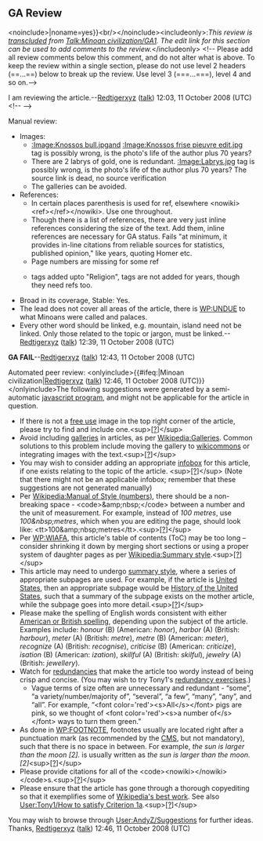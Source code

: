 <article id="19728510" title=Talk:Minoan civilization/GA1>
	<talkpage id="19728510" title="Talk:Minoan civilization/GA1">
==GA Review==
&lt;noinclude&gt;{{al|{{#titleparts:Minoan civilization/GA1|-1}}|noname=yes}}&lt;br/&gt;&lt;/noinclude&gt;&lt;includeonly&gt;:''This review is [[WP:transclusion|transcluded]] from [[Talk:Minoan civilization/GA1]]. The edit link for this section can be used to add comments to the review.''&lt;/includeonly&gt;
&lt;!-- Please add all review comments below this comment, and do not alter what is above. To keep the review within a single section, please do not use level 2 headers (==...==) below to break up the review. Use level 3 (===...===), level 4 and so on.--&gt;

I am reviewing the article.--[[User:Redtigerxyz|Redtigerxyz]] ([[User talk:Redtigerxyz|talk]]) 12:03, 11 October 2008 (UTC)
&lt;!-- 
{{subst:GAList|1a=|1b=|1com=|2a=|2b=|2c=|2com=|3a=|3b=|3com=|4=|4com=|5=|5com=|6a=|6b=|6com=|7=|7com=}} --&gt;

Manual review:
* Images: 
** [[:Image:Knossos bull.jpg]]and [[:Image:Knossos frise pieuvre edit.jpg]] tag is possibly wrong, is the photo's life of the author plus 70 years?
** There are 2 labrys of gold, one is redundant. [[:Image:Labrys.jpg]] tag is possibly wrong, is the photo's life of the author plus 70 years? The source link is dead, no source verification
** The galleries can be avoided. 
* References:
** In certain places parenthesis is used for ref, elsewhere &lt;nowiki&gt;&lt;ref&gt;&lt;/ref&gt;&lt;/nowiki&gt;. Use one throughout.
** Though there is a list of references, there are very just inline references considering the size of the text. Add them, inline references are necessary for GA status. Fails &quot;at minimum, it provides in-line citations from reliable sources for statistics, published opinion,&quot; like years, quoting Homer etc.
** Page numbers are missing for some ref
** {{fact}} tags added upto &quot;Religion&quot;, {{fact}} tags are not added for years, though they need refs too.
* Broad in its coverage, Stable: Yes.
* The lead does not cover all areas of the article, there is [[WP:UNDUE]] to what Minoans were called and palaces.
* Every other word should be linked, e.g. mountain, island need not be linked. Only those related to the topic or jargon, must be linked.--[[User:Redtigerxyz|Redtigerxyz]] ([[User talk:Redtigerxyz|talk]]) 12:39, 11 October 2008 (UTC)

'''GA FAIL'''--[[User:Redtigerxyz|Redtigerxyz]] ([[User talk:Redtigerxyz|talk]]) 12:43, 11 October 2008 (UTC)

Automated peer review:
&lt;onlyinclude&gt;{{#ifeq:{{{name}}}|Minoan civilization|[[User:Redtigerxyz|Redtigerxyz]] ([[User talk:Redtigerxyz|talk]]) 12:46, 11 October 2008 (UTC)}}&lt;/onlyinclude&gt;The following suggestions were generated by a semi-automatic [[User:AndyZ/peerreviewer|javascript program]], and might not be applicable for the article in question.
*If there is not a [[WP:IT|free use]] image in the top right corner of the article, please try to find and include one.&lt;sup&gt;[[User:AndyZ/G#leadimg|[?]]]&lt;/sup&gt;
*Avoid including [[WP:IG|galleries]] in articles, as per [[Wikipedia:Galleries#Policy|Wikipedia:Galleries]]. Common solutions to this problem include moving the gallery to [http://commons.wikimedia.org/wiki/Main_Page wikicommons] or integrating images with the text.&lt;sup&gt;[[User:AndyZ/G#ig|[?]]]&lt;/sup&gt;
*You may wish to consider adding an appropriate [[WP:INFOBOX|infobox]] for this article, if one exists relating to the topic of the article. &lt;sup&gt;[[User:AndyZ/G#infobox|[?]]]&lt;/sup&gt; (Note that there might not be an applicable infobox; remember that these suggestions are not generated manually)
*Per [[Wikipedia:Manual of Style (dates and numbers)#Units of measurement|Wikipedia:Manual of Style (numbers)]], there should be a non-breaking space - &lt;code&gt;&amp;amp;nbsp;&lt;/code&gt; between a number and the unit of measurement. For example, instead of ''100 metres'', use ''100&amp;nbsp;metres'', which when you are editing the page, should look like: &lt;tt&gt;100&amp;amp;nbsp;metres&lt;/tt&gt;.&lt;sup&gt;[[User:AndyZ/G#nbsp|[?]]]&lt;/sup&gt;
*Per [[WP:WIAFA]], this article's table of contents (ToC) may be too long – consider shrinking it down by merging short sections or using a proper system of daughter pages as per [[Wikipedia:Summary style]].&lt;sup&gt;[[User:AndyZ/G#toc|[?]]]&lt;/sup&gt;
*This article may need to undergo [[WP:SS|summary style]], where a series of appropriate subpages are used. For example, if the article is [[United States]], then an appropriate subpage would be [[History of the United States]], such that a summary of the subpage exists on the mother article, while the subpage goes into more detail.&lt;sup&gt;[[User:AndyZ/G#SS|[?]]]&lt;/sup&gt;
*Please make the spelling of English words consistent with either [[American and British English spelling differences|American or British spelling]], depending upon the subject of the article. Examples include: ''honour'' (B) (American: ''honor''), ''harbor'' (A) (British: ''harbour''), ''meter'' (A) (British: ''metre''), ''metre'' (B) (American: ''meter''), ''recognize'' (A) (British: ''recognise''), ''criticise'' (B) (American: ''criticize''), ''isation'' (B) (American: ''ization''), ''skillful'' (A) (British: ''skilful''), ''jewelry'' (A) (British: ''jewellery'').
*Watch for [[User:Tony1/How_to_satisfy_Criterion_2a#Redundancy|redundancies]] that make the article too wordy instead of being crisp and concise. (You may wish to try Tony1's [[User:Tony1/How to satisfy Criterion 1a: redundancy exercises|redundancy exercises]].)
**Vague terms of size often are unnecessary and redundant -  “some”, “a variety/number/majority of”, “several”, “a few”, “many”, “any”, and “all”. For example, “&lt;font color='red'&gt;&lt;s&gt;All&lt;/s&gt;&lt;/font&gt; pigs are pink, so we thought of &lt;font color='red'&gt;&lt;s&gt;a number of&lt;/s&gt;&lt;/font&gt; ways to turn them green.”
*As done in [[WP:FOOTNOTE]], footnotes usually are located right after a punctuation mark (as recommended by the [[The Chicago Manual of Style|CMS]], but not mandatory), such that there is no space in between. For example, ''the sun is larger than the moon [2].'' is usually written as ''the sun is larger than the moon.[2]''&lt;sup&gt;[[User:AndyZ/G#footspace|[?]]]&lt;/sup&gt;
*Please provide citations for all of the &lt;code&gt;&lt;nowiki&gt;{{fact}}&lt;/nowiki&gt;&lt;/code&gt;s.&lt;sup&gt;[[User:AndyZ/G#fact|[?]]]&lt;/sup&gt;
*Please ensure that the article has gone through a thorough copyediting so that it exemplifies some of [[WP:WIAFA|Wikipedia's best work]]. See also [[User:Tony1/How to satisfy Criterion 1a]].&lt;sup&gt;[[User:AndyZ/G#copyedit|[?]]]&lt;/sup&gt;
You may wish to browse through [[User:AndyZ/Suggestions]] for further ideas. Thanks, [[User:Redtigerxyz|Redtigerxyz]] ([[User talk:Redtigerxyz|talk]]) 12:46, 11 October 2008 (UTC)
	</talkpage>
</article>